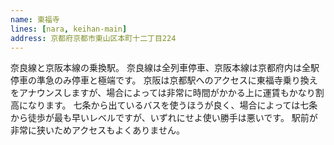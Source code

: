 ```yaml
---
name: 東福寺
lines: [nara, keihan-main]
address: 京都府京都市東山区本町十二丁目224
---
```



奈良線と京阪本線の乗換駅。
奈良線は全列車停車、京阪本線は京都府内は全駅停車の準急のみ停車と極端です。
京阪は京都駅へのアクセスに東福寺乗り換えをアナウンスしますが、場合によっては非常に時間がかかる上に運賃もかなり割高になります。
<AutoStationLink slug="shichijo">七条</AutoStationLink>から出ているバスを使うほうが良く、場合によっては七条から徒歩が最も早いレベルですが、いずれにせよ使い勝手は悪いです。
駅前が非常に狭いためアクセスもよくありません。
